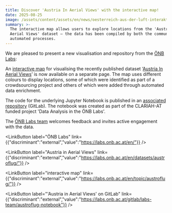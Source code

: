 ```yaml
---
title: Discover 'Austria In Aerial Views' with the interactive map!
date: 2025-08-25
image: /assets/content/assets/en/news/oesterreich-aus-der-luft-interaktiv/image.png
summary: >-
  The interactive map allows users to explore locations from the 'Austria In
  Aerial Views' dataset — the data has been compiled by both the community and
  automated processes.
---
```

We are pleased to present a new visualisation and repository from the [ÖNB Labs](https://labs.onb.ac.at/en/):

An [interactive map](https://labs.onb.ac.at/en/topic/austroflug/) for visualising the recently published dataset ‘[Austria In Aerial Views](https://labs.onb.ac.at/en/datasets/austroflug/)’ is now available on a separate page. The map uses different colours to display locations, some of which were identified as part of a crowdsourcing project and others of which were added through automated data enrichment.

The code for the underlying Jupyter Notebook is published in an [associated repository](https://labs.onb.ac.at/gitlab/labs-team/austroflug-notebook) (GitLab). The notebook was created as part of the CLARIAH-AT funded project 'Data Analysis in the ÖNB Labs'.

The [ÖNB Labs team](mailto:labs@onb.ac.at) welcomes feedback and invites active engagement with the data.

<LinkButton label="ÖNB Labs" link={{"discriminant":"external","value":"https://labs.onb.ac.at/en/"}} />

<LinkButton label="Austria in Aerial Views" link={{"discriminant":"external","value":"https://labs.onb.ac.at/en/datasets/austroflug/"}} />

<LinkButton label="interactive map" link={{"discriminant":"external","value":"https://labs.onb.ac.at/en/topic/austroflug/"}} />

<LinkButton label="'Austria in Aerial Views' on GitLab" link={{"discriminant":"external","value":"https://labs.onb.ac.at/gitlab/labs-team/austroflug-notebook"}} />
